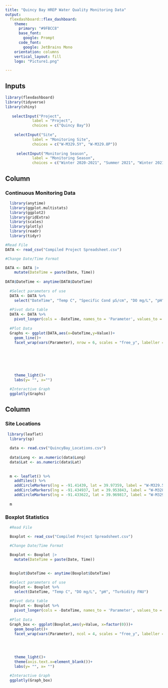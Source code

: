 ```yaml
---
title: "Quincy Bay HREP Water Quality Monitoring Data"
output: 
  flexdashboard::flex_dashboard:
    theme:
      primary: "#9FBCC8"
      base_font:
        google: Prompt
      code_font:
        google: JetBrains Mono
    orientation: columns
    vertical_layout: fill
    logo: "Picture1.png"

---
```

Inputs {.sidebar}
-----------------------------------

```r

library(flexdashboard)
library(tidyverse)
library(shiny)
   
   selectInput("Project", 
            label = "Project", 
            choices = c("Quincy Bay")) 
    
    selectInput("Site", 
            label = "Monitoring Site", 
            choices = c("W-M329.5Y", "W-M329.8P"))
    
     selectInput("Monitoring Season", 
            label = "Monitoring Season", 
            choices = c("Winter 2020-2021", "Summer 2021", "Winter 2021-2022", "Summer 2022", "Winter 2022-2023", "Summer 2023"))

```



Column {data-width=550}
-----------------------------------------------------------------------

### Continuous Monitoring Data

```r

  library(anytime)
  library(ggplot.multistats)
  library(ggplot2)
  library(gridExtra)
  library(scales)
  library(plotly)
  library(readr)
  library(tidyr)

#Read File
DATA <- read_csv("Compiled Project Spreadsheet.csv")

#Change Date/Time Format

DATA <- DATA |>
    mutate(DateTime = paste(Date, Time))
  
DATA$DateTime <- anytime(DATA$DateTime)
  
  #Select parameters of use
  DATA <- DATA %>% 
    select("DateTime", "Temp C", "Specific Cond µS/cm", "DO mg/L", "pH", "Turbidity FNU", "Depth m")
  
  #Pivot data table
  DATA <- DATA %>% 
    pivot_longer(cols = -DateTime, names_to = 'Parameter', values_to = 'Value' )
  
  #Plot Data
  Graphs <- ggplot(DATA,aes(x=DateTime,y=Value))+
    geom_line()+
    facet_wrap(vars(Parameter), nrow = 6, scales = "free_y", labeller = labeller(Parameter = 
                                                                                   c("DO mg/L" = "Dissolved Oxygen (mg/L)",
                                                                                     "pH" = "pH (none)",
                                                                                     "Specific Cond µS/cm" = "Specific Conductance (µs/cm)",
                                                                                     "Temp C" = "Temperature (C)",
                                                                                     "Turbidity FNU" = "Turbidity (FNU)",
                                                                                     "Depth m" = "Depth (m)")))+
    theme_light()+
    labs(y= "", x="")
  
  #Interactive Graph
  ggplotly(Graphs)

```

Column {data-width=450}
-----------------------------------------------------------------------
    
### Site Locations

```r

 library(leaflet)
  library(sp)
  
  data <- read.csv("QuincyBay_Locations.csv")
  
  data$Long <- as.numeric(data$Long)
  data$Lat <- as.numeric(data$Lat)
  
  
  m <- leaflet() %>% 
    addTiles() %>% 
    addCircleMarkers(lng = -91.41439, lat = 39.97359, label = "W-M329.5Y") %>%
    addCircleMarkers(lng = -91.434937, lat = 39.953843, label = "W-M328.8K") %>% 
    addCircleMarkers(lng = -91.433622, lat = 39.969817, label = "W-M329.8P")
  
  m

```

### Boxplot Statistics

```r
  #Read File

  Boxplot <- read_csv("Compiled Project Spreadsheet.csv")

  #Change Date/Time Format
  
  Boxplot <- Boxplot |>
    mutate(DateTime = paste(Date, Time))

  
  Boxplot$DateTime <- anytime(Boxplot$DateTime)

  #Select parameters of use
  Boxplot <- Boxplot %>% 
    select(DateTime, "Temp C", "DO mg/L", "pH", "Turbidity FNU")
  
  #Pivot data table
  Boxplot <- Boxplot %>% 
    pivot_longer(cols = -DateTime, names_to = 'Parameter', values_to = 'Value' )
  
  #Plot Data
  Graph_box <- ggplot(Boxplot,aes(y=Value, x=factor(0)))+
    geom_boxplot()+
    facet_wrap(vars(Parameter), ncol = 4, scales = "free_y", labeller = labeller(Parameter = 
                                                                                   c("DO mg/L" = "DO (mg/L)",
                                                                                     "pH" = "pH (none)",
                                                                                     "Temp C" = "Temp (C)",
                                                                                     "Turbidity FNU" = "Turbidity (FNU)")))+
    theme_light()+
    theme(axis.text.x=element_blank())+
    labs(y= "", x= "")
  
  #Interactive Graph
  ggplotly(Graph_box)

```


